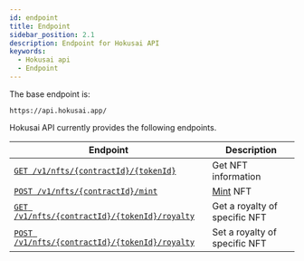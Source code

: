 ```yaml
---
id: endpoint
title: Endpoint
sidebar_position: 2.1
description: Endpoint for Hokusai API
keywords:
  - Hokusai api
  - Endpoint
---
```


The base endpoint is:
```
https://api.hokusai.app/
```

Hokusai API currently provides the following endpoints.

|Endpoint|Description|
|--|--|
|[`GET /v1/nfts/{contractId}/{tokenId}`](/nft/get)|Get NFT information|
|[`POST /v1/nfts/{contractId}/mint`](/nft/mint)|[Mint](/glosarry#Mint) NFT|
|[`GET /v1/nfts/{contractId}/{tokenId}/royalty`](/royalty/get)|Get a royalty of specific NFT|
|[`POST /v1/nfts/{contractId}/{tokenId}/royalty`](/royalty/set)|Set a royalty of specific NFT|